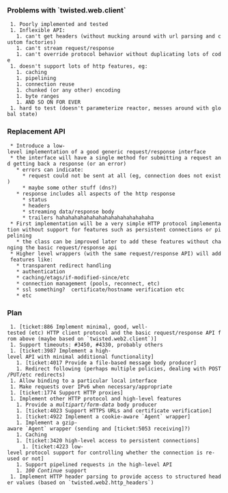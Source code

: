 === Problems with `twisted.web.client` ===

  1. Poorly implemented and tested
  1. Inflexible API:
    1. can't get headers (without mucking around with url parsing and custom factories)
    1. can't stream request/response
    1. can't override protocol behavior without duplicating lots of code
  1. doesn't support lots of http features, eg:
    1. caching
    1. pipelining
    1. connection reuse
    1. chunked (or any other) encoding
    1. byte ranges
    1. AND SO ON FOR EVER
  1. hard to test (doesn't parameterize reactor, messes around with global state)

=== Replacement API ===

  * Introduce a low-level implementation of a good generic request/response interface
  * the interface will have a single method for submitting a request and getting back a response (or an error)
    * errors can indicate:
      * request could not be sent at all (eg, connection does not exist)
      * maybe some other stuff (dns?)
    * response includes all aspects of the http response
      * status
      * headers
      * streaming data/response body
      * trailers hahahahahahahahahahahahahahahaha
  * First implementation will be a very simple HTTP protocol implementation without support for features such as persistent connections or pipelining
    * the class can be improved later to add these features without changing the basic request/response api
  * Higher level wrappers (with the same request/response API) will add features like:
    * transparent redirect handling
    * authentication
    * caching/etags/if-modified-since/etc
    * connection management (pools, reconnect, etc)
    * ssl something?  certificate/hostname verification etc
    * etc

=== Plan ===

  1. [ticket:886 Implement minimal, good, well-tested (etc) HTTP client protocol and the basic request/response API from above (maybe based on `twisted.web2.client`)]
  1. Support timeouts: #3450, #4330, probably others
  1. [ticket:3987 Implement a high-level API with minimal additional functionality]
    1. [ticket:4017 Provide a file-based message body producer]
    1. Redirect following (perhaps multiple policies, dealing with POST/PUT/etc redirects)
  1. Allow binding to a particular local interface
  1. Make requests over IPv6 when necessary/appropriate
  1. [ticket:1774 Support HTTP proxies]
  1. Implement other HTTP protocol and high-level features
    1. Provide a ''multipart/form-data'' body producer
    1. [ticket:4023 Support HTTPS URLs and certificate verification]
    1. [ticket:4922 Implement a cookie-aware `Agent` wrapper]
    1. Implement a gzip-aware `Agent` wrapper (sending and [ticket:5053 receiving]?)
    1. Caching
    1. [ticket:3420 high-level access to persistent connections]
      1. [ticket:4223 low-level protocol support for controlling whether the connection is re-used or not]
    1. Support pipelined requests in the high-level API
    1. ''100 Continue'' support
  1. Implement HTTP header parsing to provide access to structured header values (based on `twisted.web2.http_headers`)
